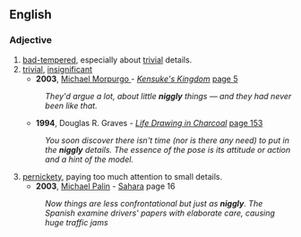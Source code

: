 ==English==

===Adjective===
{{en-adj}}

# [[bad-tempered]], especially about [[trivial]] details.
# [[trivial]], [[insignificant]]
#*'''2003''', [[w:Michael Morpurgo |Michael Morpurgo ]] - ''[[w: Kensuke's Kingdom| Kensuke's Kingdom]]'' [http://books.google.com/books?id=bqyGBOJejNoC&pg=PA5&dq=niggly&lr=&sig=Xs2OLG9djxgVX8bFv2ee8ESUgxw#PPP15,M1 page 5]
#:''They'd argue a lot, about little '''niggly''' things — and they had never been like that.''
#*'''1994''', Douglas R. Graves - ''[http://books.google.com/books?id=RZcmIMxv8HYC Life Drawing in Charcoal]'' [http://books.google.com/books?id=RZcmIMxv8HYC&pg=PA153&dq=niggly&lr=&sig=VM9X2jg6MmNI-MSzSfNlYnWyTPM page 153]
#:''You soon discover there isn't time (nor is there any need) to put in the '''niggly''' details. The essence of the pose is its attitude or action and a hint of the model.''
# [[pernickety]], paying too much attention to small details.
#*'''2003''', [[w:Michael Palin|Michael Palin]] - [[w:Sahara (Michael Palin)|Sahara]] page 16
#:''Now things are less confrontational but just as '''niggly'''. The Spanish examine drivers' papers with elaborate care, causing huge traffic jams''